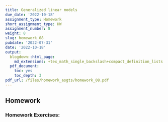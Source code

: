 ```yaml
---
title: Generalized linear models
due_date: '2022-10-18'
assignment_type: Homework
short_assignment_type: HW
assignment_number: 8
weight: 8
slug: homework_08
pubdate: '2022-07-31'
date: '2022-10-18'
output:
  blogdown::html_page:
    md_extensions: +tex_math_single_backslash+compact_definition_lists
  pdf_document:
    toc: yes
    toc_depth: 3
pdf_url: /files/homework_asgts/homework_08.pdf
---
```

## Homework

### Homework Exercises:

